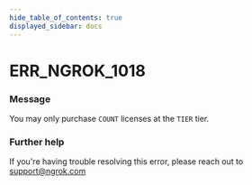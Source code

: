 ```yaml
---
hide_table_of_contents: true
displayed_sidebar: docs
---
```



# ERR_NGROK_1018

### Message

You may only purchase `COUNT` licenses at the `TIER` tier.

<ErrorDetails error="err_ngrok_1018" />

### Further help

If you're having trouble resolving this error, please reach out to [support@ngrok.com](mailto:support@ngrok.com?subject=Help%20with%20ERR_NGROK_1018)
